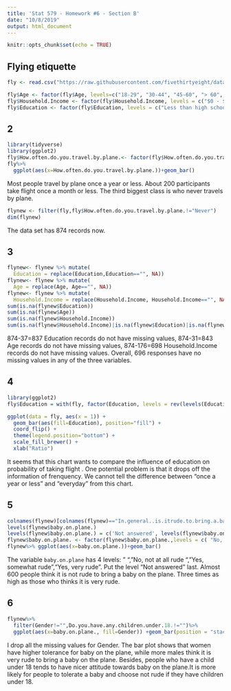 ---
title: 'Stat 579 - Homework #6 - Section B'
date: "10/8/2019"
output: html_document
---

```{r setup, include=FALSE}
knitr::opts_chunk$set(echo = TRUE)
```

## Flying etiquette

```{r}
fly <- read.csv("https://raw.githubusercontent.com/fivethirtyeight/data/master/flying-etiquette-survey/flying-etiquette.csv")
```

```{r}
fly$Age <- factor(fly$Age, levels=c("18-29", "30-44", "45-60", "> 60", ""))
fly$Household.Income <- factor(fly$Household.Income, levels = c("$0 - $24,999","$25,000 - $49,999", "$50,000 - $99,999", "$100,000 - $149,999", "150000", ""))
fly$Education <- factor(fly$Education, levels = c("Less than high school degree", "High school degree", "Some college or Associate degree", "Bachelor degree",  "Graduate degree", ""))
```


## 2

```{r}
library(tidyverse)
library(ggplot2)
fly$How.often.do.you.travel.by.plane.<- factor(fly$How.often.do.you.travel.by.plane., levels = c("Never","Once a year or less","Once a month or less" ,"A few times per month","A few times per week","Every day"))
fly%>%
  ggplot(aes(x=How.often.do.you.travel.by.plane.))+geom_bar()
```

Most people travel by plane once a year or less. About 200 participants take flight once a month or less. The third biggest class is who never travels by plane.

```{r}
flynew <- filter(fly,fly$How.often.do.you.travel.by.plane.!="Never") 
dim(flynew)
```

The data set has 874 records now.

## 3

```{r}
flynew<- flynew %>% mutate(
  Education = replace(Education,Education=="", NA))
flynew<- flynew %>% mutate(  
  Age = replace(Age, Age=="", NA))
flynew<- flynew %>% mutate(  
  Household.Income = replace(Household.Income, Household.Income=="", NA))
sum(is.na(flynew$Education))
sum(is.na(flynew$Age))
sum(is.na(flynew$Household.Income))
sum(is.na(flynew$Household.Income)|is.na(flynew$Education)|is.na(flynew$Age))
```

874-37=837 Education records do not have missing values,  874-31=843 Age records do not have missing values, 874-176=698 Household.Income records do not have missing values. Overall, 696 responses have no missing values in any of the three variables.


## 4 
```{r, fig.width=8, fig.height=3, message=FALSE}
library(ggplot2)
fly$Education = with(fly, factor(Education, levels = rev(levels(Education))))

ggplot(data = fly, aes(x = 1)) + 
  geom_bar(aes(fill=Education), position="fill") + 
  coord_flip() +
  theme(legend.position="bottom") +
  scale_fill_brewer() + 
  xlab("Ratio") 
```

It seems that this chart wants to compare the influence of education on probability of taking flight . One potential problem is that it drops off the information of frenquency. We cannot tell the difference between "once a year or less" and "everyday" from this chart.

## 5
```{r}
colnames(flynew)[colnames(flynew)=="In.general..is.itrude.to.bring.a.baby.on.a.plane."] <- "baby.on.plane."
levels(flynew$baby.on.plane.)
levels(flynew$baby.on.plane.) = c('Not answered', levels(flynew$baby.on.plane.)[2:4])
flynew$baby.on.plane. <- factor(flynew$baby.on.plane.,levels = c( "No, not at all rude", "Yes, somewhat rude", "Yes, very rude","Not answered" ))
flynew%>% ggplot(aes(x=baby.on.plane.))+geom_bar()
```

The variable `baby.on.plane` has 4 levels: " ","No, not at all rude ","Yes, somewhat rude","Yes, very rude ".  Put the level "Not answered" last. Almost 600 people think it is not rude to bring a baby on the plane. Three times as high as those who thinks it is very rude. 


## 6
```{r}
flynew%>%
  filter(Gender!="",Do.you.have.any.children.under.18.!="")%>%
  ggplot(aes(x=baby.on.plane., fill=Gender)) +geom_bar(position = "stack")+facet_wrap(~Do.you.have.any.children.under.18.)
```

I drop all the missing values for Gender. The bar plot shows that women have higher tolerance for baby on the plane, while more males think it is very rude to bring a baby on the plane. Besides, people who have a child under 18 tends to have nicer attitude towards baby on the plane.It is more likely for people to tolerate a baby and choose not rude if they have children under 18. 



